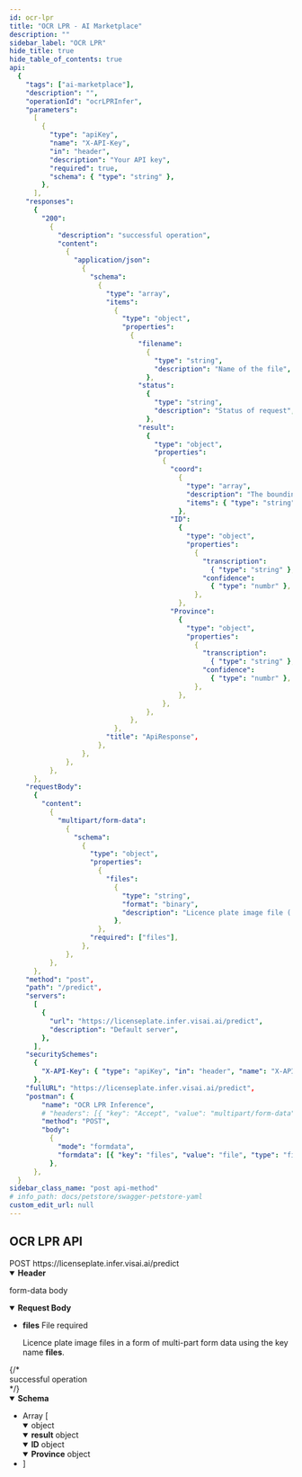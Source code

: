 ```yaml
---
id: ocr-lpr
title: "OCR LPR - AI Marketplace"
description: ""
sidebar_label: "OCR LPR"
hide_title: true
hide_table_of_contents: true
api:
  {
    "tags": ["ai-marketplace"],
    "description": "",
    "operationId": "ocrLPRInfer",
    "parameters":
      [
        {
          "type": "apiKey",
          "name": "X-API-Key",
          "in": "header",
          "description": "Your API key",
          "required": true,
          "schema": { "type": "string" },
        },
      ],
    "responses":
      {
        "200":
          {
            "description": "successful operation",
            "content":
              {
                "application/json":
                  {
                    "schema":
                      {
                        "type": "array",
                        "items":
                          {
                            "type": "object",
                            "properties":
                              {
                                "filename":
                                  {
                                    "type": "string",
                                    "description": "Name of the file",
                                  },
                                "status":
                                  {
                                    "type": "string",
                                    "description": "Status of request",
                                  },
                                "result":
                                  {
                                    "type": "object",
                                    "properties":
                                      {
                                        "coord":
                                          {
                                            "type": "array",
                                            "description": "The bounding box of the license plate in the original image.",
                                            "items": { "type": "string" },
                                          },
                                        "ID":
                                          {
                                            "type": "object",
                                            "properties":
                                              {
                                                "transcription":
                                                  { "type": "string" },
                                                "confidence":
                                                  { "type": "numbr" },
                                              },
                                          },
                                        "Province":
                                          {
                                            "type": "object",
                                            "properties":
                                              {
                                                "transcription":
                                                  { "type": "string" },
                                                "confidence":
                                                  { "type": "numbr" },
                                              },
                                          },
                                      },
                                  },
                              },
                          },
                        "title": "ApiResponse",
                      },
                  },
              },
          },
      },
    "requestBody":
      {
        "content":
          {
            "multipart/form-data":
              {
                "schema":
                  {
                    "type": "object",
                    "properties":
                      {
                        "files":
                          {
                            "type": "string",
                            "format": "binary",
                            "description": "Licence plate image file ('.jpg', '.jpeg', and '.png')",
                          },
                      },
                    "required": ["files"],
                  },
              },
          },
      },
    "method": "post",
    "path": "/predict",
    "servers":
      [
        {
          "url": "https://licenseplate.infer.visai.ai/predict",
          "description": "Default server",
        },
      ],
    "securitySchemes":
      {
        "X-API-Key": { "type": "apiKey", "in": "header", "name": "X-API-Key" },
      },
    "fullURL": "https://licenseplate.infer.visai.ai/predict",
    "postman": {
        "name": "OCR LPR Inference",
        # "headers": [{ "key": "Accept", "value": "multipart/form-data" }],
        "method": "POST",
        "body":
          {
            "mode": "formdata",
            "formdata": [{ "key": "files", "value": "file", "type": "file" }],
          },
      },
  }
sidebar_class_name: "post api-method"
# info_path: docs/petstore/swagger-petstore-yaml
custom_edit_url: null
---
```



## OCR LPR API

<div class="custom-url-container">
  <span class="custom-method">POST</span>
  <span class="custom-url">https://licenseplate.infer.visai.ai/predict</span>
</div>
<details style={{ marginBottom: "1rem" }} data-collapsed={false} open={true}>
  <summary style={{}}>
    <strong>Header</strong>
  </summary>
  <div>
    <ul>
      <ParamsItem
        className={"paramsItem"}
        param={{
          name: "X-API-Key",
          in: "header",
          description: "Your API key",
          required: true,
          schema: { type: "string" },
        }}
      ></ParamsItem>
    </ul>
  </div>
</details>
<MimeTabs>
  <TabItem label={"multipart/form-data"} value={"multipart/form-data-schema"}>
    <p style={{ marginLeft: "1rem", marginBottom: "0px", fontWeight: 500, fontSize: "12px" }}>form-data body</p>
    <details style={{}} data-collapsed={false} open={true}>
      <summary style={{ textAlign: "left" }}>
        <strong>Request Body</strong>
      </summary>
      <div style={{ textAlign: "left", marginLeft: "1rem" }}></div>
      <ul style={{ marginLeft: "1rem" }}>
        <li>
          <div>
            <div>
              <strong>files</strong>
              <span style={{ opacity: "0.6" }}> File</span>
              <span
                style={{
                  color: "#FA383E",
                  marginLeft: "0.25rem",
                  fontWeight: "700",
                }}
              >
                required
              </span>
            </div>
            <p>Licence plate image files in a form of multi-part form data using the key name <b>files</b>.</p>
          </div>
        </li>
      </ul>
    </details>
  </TabItem>
</MimeTabs>
<div>
  <ApiTabs>
    <TabItem label={"200"} value={"200"}>
      {/* <div>successful operation</div> */}
      <div>
        <MimeTabs schemaType={"response"}>
          <TabItem label={"application/json"} value={"application/json"}>
            <SchemaTabs>
              <TabItem label={"Schema"} value={"Schema"}>
                <details style={{}} data-collapsed={false} open={true}>
                  <summary style={{ textAlign: "left" }}>
                    <strong>Schema</strong>
                  </summary>
                  <div style={{ textAlign: "left", marginLeft: "1rem" }}></div>
                  <ul style={{ marginLeft: "1rem" }}>
                    <li>
                      <div
                        style={{
                          fontSize: "var(--ifm-code-font-size)",
                          opacity: "0.6",
                          marginLeft: "-.5rem",
                          paddingBottom: ".5rem",
                        }}
                      >
                        Array [
                      </div>
                    </li>
                    <details style={{}} data-collapsed={false} open={true}>
                      <summary style={{}}>
                        <span style={{ opacity: "0.6" }}> object</span>
                      </summary>
                      <div style={{ marginLeft: "1rem" }}>
                       <SchemaItem
                          collapsible={false}
                          name={"filename"}
                          required={false}
                          schemaName={"string"}
                          schema={{
                            description: "Name of the file",
                            title: "filename",
                          }}
                        ></SchemaItem>
                        <SchemaItem
                          collapsible={false}
                          name={"status"}
                          required={false}
                          schemaName={"string"}
                          qualifierMessage={
                            "`success` | `failed`"
                          }
                          schema={{
                            description: "Status of inference",
                            title: "image_size",
                          }}
                        ></SchemaItem>
                        <SchemaItem
                          collapsible={false}
                          className={"schemaItem"}
                        >
                          <details style={{}} data-collapsed={false} open={true}>
                            <summary style={{}}>
                              <strong>result</strong>
                              <span style={{ opacity: "0.6" }}> object</span>
                            </summary>
                            <div style={{ marginLeft: "1rem" }}>
                              <SchemaItem
                                collapsible={false}
                                className={"schemaItem"}
                              >
                                <details style={{}} data-collapsed={false} open={true}>
                                  <summary style={{}}>
                                    <strong>ID</strong>
                                    <span style={{ opacity: "0.6" }}> object</span>
                                  </summary>
                                  <div style={{ marginLeft: "1rem" }}>
                                    <SchemaItem
                                      collapsible={false}
                                      name={"transcription"}
                                      required={false}
                                      schemaName={"string"}
                                      qualifierMessage={
                                        "The plate number of the license plate"
                                      }
                                    >
                                    </SchemaItem>
                                    <SchemaItem
                                      collapsible={false}
                                      name={"confidence"}
                                      required={false}
                                      schemaName={"number"}
                                      qualifierMessage={
                                        "Confidence that the model has of this prediction ranging between 0 and 1."
                                      }
                                    >
                                    </SchemaItem>
                                  </div>
                              </details>
                              </SchemaItem>
                              <SchemaItem
                                collapsible={false}
                                className={"schemaItem"}
                              >
                                <details style={{}} data-collapsed={false} open={true}>
                                  <summary style={{}}>
                                    <strong>Province</strong>
                                    <span style={{ opacity: "0.6" }}> object</span>
                                  </summary>
                                  <div style={{ marginLeft: "1rem" }}>
                                    <SchemaItem
                                      collapsible={false}
                                      name={"transcription"}
                                      required={false}
                                      schemaName={"string"}
                                      qualifierMessage={
                                        "The province of the license plate (If there is no province, this will be an empty string)"
                                      }
                                    >
                                    </SchemaItem>
                                    <SchemaItem
                                      collapsible={false}
                                      name={"confidence"}
                                      required={false}
                                      schemaName={"number"}
                                      qualifierMessage={
                                        "Confidence that the model has of this prediction ranging between 0 and 1."
                                      }
                                    >
                                    </SchemaItem>
                                  </div>
                              </details>
                              </SchemaItem>
                              <SchemaItem
                                collapsible={false}
                                name={"coord"}
                                required={false}
                                schemaName={"Array [[x1, y1], [x2, y2], [x3, y3], [x4, y4]]"}
                                qualifierMessage={undefined}
                                schema={{
                                  type: "array",
                                  description: "The bounding box of the license plate in the original image.",
                                }}
                              ></SchemaItem>
                            </div>
                          </details>
                        </SchemaItem>
                      </div>
                    </details>
                    <li>
                      <div
                        style={{
                          fontSize: "var(--ifm-code-font-size)",
                          opacity: "0.6",
                          marginLeft: "-.5rem",
                        }}
                      >
                        ]
                      </div>
                    </li>
                  </ul>
                </details>
              </TabItem>
              <TabItem
                label={"Example (from schema)"}
                value={"Example (from schema)"}
              >
                <ResponseSamples
                  responseExample={
                    `[
    {
        "filename": "images.jpeg",
        "status": "success",
        "result": [
            {
                "coord": [
                    [
                        79,
                        77
                    ],
                    [
                        172,
                        83
                    ],
                    [
                        173,
                        127
                    ],
                    [
                        82,
                        120
                    ]
                ],
                "ID": {
                    "transcription": "กข5555",
                    "confidence": 0.9968664050102234
                },
                "Province": {
                    "transcription": "กรุงเทพมหานคร",
                    "confidence": 0.9998765587806702
                }
            }
        ]
    }
]`
                  }
                  language={"json"}
                ></ResponseSamples>
              </TabItem>
            </SchemaTabs>
          </TabItem>
        </MimeTabs>
      </div>
    </TabItem>

  </ApiTabs>
</div>
